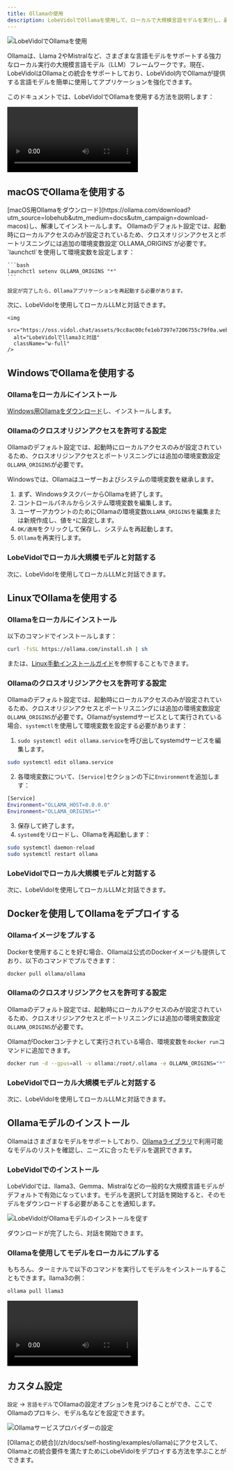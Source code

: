 ```yaml
---
title: Ollamaの使用
description: LobeVidolでOllamaを使用して、ローカルで大規模言語モデルを実行し、最先端のAI体験を得る方法を学びましょう。
---
```


<img
src="https://oss.vidol.chat/docs/2024/12/0f160cc1e55e34f5584eb06ea5e45562.png"
alt="LobeVidolでOllamaを使用"
className="w-full"
/>

Ollamaは、Llama 2やMistralなど、さまざまな言語モデルをサポートする強力なローカル実行の大規模言語モデル（LLM）フレームワークです。現在、LobeVidolはOllamaとの統合をサポートしており、LobeVidol内でOllamaが提供する言語モデルを簡単に使用してアプリケーションを強化できます。

このドキュメントでは、LobeVidolでOllamaを使用する方法を説明します：

<video 
src="https://oss.vidol.chat/assets/559f37829d94092c1615607e7c5837b5.mp4"
className="w-full"
controls
/>

## macOSでOllamaを使用する

<Steps>
  <Step title="Ollamaをローカルにインストール">
    [macOS用Ollamaをダウンロード](https://ollama.com/download?utm_source=lobehub&utm_medium=docs&utm_campaign=download-macos)し、解凍してインストールします。
  </Step>

  <Step title="Ollamaのクロスオリジンアクセスを許可する設定">
    Ollamaのデフォルト設定では、起動時にローカルアクセスのみが設定されているため、クロスオリジンアクセスとポートリスニングには追加の環境変数設定`OLLAMA_ORIGINS`が必要です。`launchctl`を使用して環境変数を設定します：

````
```bash
launchctl setenv OLLAMA_ORIGINS "*"
```

設定が完了したら、Ollamaアプリケーションを再起動する必要があります。
````

  </Step>

  <Step title="LobeVidolでローカル大規模モデルと対話する">
    次に、LobeVidolを使用してローカルLLMと対話できます。

```
<img
  src="https://oss.vidol.chat/assets/9cc8ac00cfe1eb7397e7206755c79f0a.webp"
  alt="LobeVidolでllama3と対話"
  className="w-full"
/>
```

  </Step>
</Steps>

## WindowsでOllamaを使用する

<Steps>

### Ollamaをローカルにインストール

[Windows用Ollamaをダウンロード](https://ollama.com/download?utm_source=lobehub\&utm_medium=docs\&utm_campaign=download-windows)し、インストールします。

### Ollamaのクロスオリジンアクセスを許可する設定

Ollamaのデフォルト設定では、起動時にローカルアクセスのみが設定されているため、クロスオリジンアクセスとポートリスニングには追加の環境変数設定`OLLAMA_ORIGINS`が必要です。

Windowsでは、Ollamaはユーザーおよびシステムの環境変数を継承します。

1. まず、WindowsタスクバーからOllamaを終了します。
2. コントロールパネルからシステム環境変数を編集します。
3. ユーザーアカウントのためにOllamaの環境変数`OLLAMA_ORIGINS`を編集または新規作成し、値を`*`に設定します。
4. `OK/適用`をクリックして保存し、システムを再起動します。
5. `Ollama`を再実行します。

### LobeVidolでローカル大規模モデルと対話する

次に、LobeVidolを使用してローカルLLMと対話できます。

</Steps>

## LinuxでOllamaを使用する

<Steps>

### Ollamaをローカルにインストール

以下のコマンドでインストールします：

```bash
curl -fsSL https://ollama.com/install.sh | sh
```

または、[Linux手動インストールガイド](https://github.com/ollama/ollama/blob/main/docs/linux.md)を参照することもできます。

### Ollamaのクロスオリジンアクセスを許可する設定

Ollamaのデフォルト設定では、起動時にローカルアクセスのみが設定されているため、クロスオリジンアクセスとポートリスニングには追加の環境変数設定`OLLAMA_ORIGINS`が必要です。Ollamaがsystemdサービスとして実行されている場合、`systemctl`を使用して環境変数を設定する必要があります：

1. `sudo systemctl edit ollama.service`を呼び出してsystemdサービスを編集します。

```bash
sudo systemctl edit ollama.service
```

2. 各環境変数について、`[Service]`セクションの下に`Environment`を追加します：

```bash
[Service]
Environment="OLLAMA_HOST=0.0.0.0"
Environment="OLLAMA_ORIGINS=*"
```

3. 保存して終了します。
4. `systemd`をリロードし、Ollamaを再起動します：

```bash
sudo systemctl daemon-reload
sudo systemctl restart ollama
```

### LobeVidolでローカル大規模モデルと対話する

次に、LobeVidolを使用してローカルLLMと対話できます。

</Steps>

## Dockerを使用してOllamaをデプロイする

<Steps>

### Ollamaイメージをプルする

Dockerを使用することを好む場合、Ollamaは公式のDockerイメージも提供しており、以下のコマンドでプルできます：

```bash
docker pull ollama/ollama
```

### Ollamaのクロスオリジンアクセスを許可する設定

Ollamaのデフォルト設定では、起動時にローカルアクセスのみが設定されているため、クロスオリジンアクセスとポートリスニングには追加の環境変数設定`OLLAMA_ORIGINS`が必要です。

OllamaがDockerコンテナとして実行されている場合、環境変数を`docker run`コマンドに追加できます。

```bash
docker run -d --gpus=all -v ollama:/root/.ollama -e OLLAMA_ORIGINS="*" -p 11434:11434 --name ollama ollama/ollama
```

### LobeVidolでローカル大規模モデルと対話する

次に、LobeVidolを使用してローカルLLMと対話できます。

</Steps>

## Ollamaモデルのインストール

Ollamaはさまざまなモデルをサポートしており、[Ollamaライブラリ](https://ollama.com/library)で利用可能なモデルのリストを確認し、ニーズに合ったモデルを選択できます。

### LobeVidolでのインストール

LobeVidolでは、llama3、Gemma、Mistralなどの一般的な大規模言語モデルがデフォルトで有効になっています。モデルを選択して対話を開始すると、そのモデルをダウンロードする必要があることを通知します。

<img
src="https://oss.vidol.chat/assets/ff4103dcb1454facaed4152031f3c1f1.webp"
alt="LobeVidolがOllamaモデルのインストールを促す"
className="w-full"
/>

ダウンロードが完了したら、対話を開始できます。

### Ollamaを使用してモデルをローカルにプルする

もちろん、ターミナルで以下のコマンドを実行してモデルをインストールすることもできます。llama3の例：

```bash
ollama pull llama3
```

<video
src="https://oss.vidol.chat/assets/4766a319ab3a0c0d8a5683c646f1b25d.mp4"
className="w-full"
controls
/>

## カスタム設定

`設定` -> `言語モデル`でOllamaの設定オプションを見つけることができ、ここでOllamaのプロキシ、モデル名などを設定できます。

<img
src="https://oss.vidol.chat/assets/4ba8d404c0e4c8875235a115ccf59621.webp"
alt="Ollamaサービスプロバイダーの設定"
className="w-full"
/>

<Note>
  [Ollamaとの統合](/zh/docs/self-hosting/examples/ollama)にアクセスして、Ollamaとの統合要件を満たすためにLobeVidolをデプロイする方法を学ぶことができます。
</Note>


